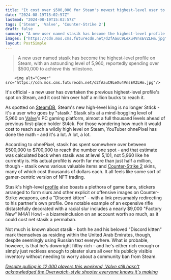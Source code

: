 ```yaml
---
title: "It cost over $500,000 for Steam's newest highest-level user to claim his top spot, and he's risking it all over a single Counter-Strike gun"
date: "2024-08-19T15:02:57Z"
lastmod: "2024-08-19T15:02:57Z"
tags: ['Steam', 'Valve', 'Counter-Strike 2']
draft: false
summary: "A new user named stasik has become the highest-level profile on Steam, with an astounding level of 5,960, reportedly spending over $500,000 to achieve this milestone."
images: ["https://cdn.mos.cms.futurecdn.net/d2fAauC9LeXu4VnsEVZLHm.jpg"]
layout: PostSimple
---
```

> A new user named stasik has become the highest-level profile on Steam, with an astounding level of 5,960, reportedly spending over $500,000 to achieve this milestone.


        <img alt="Cover" src="https://cdn.mos.cms.futurecdn.net/d2fAauC9LeXu4VnsEVZLHm.jpg"/>
        
It's official - a new user has overtaken the previous highest-level profile's spot on Steam, and it cost him over half a million bucks to reach it.

As spotted on [<u>SteamDB</u>](https://twitter.com/SteamDB/status/1821089306619896179), Steam's new high-level king is no longer St4ck - it's a user who goes by "stasik." Stasik sits at a mind-boggling level of 5,960 on [<u>Valve</u>](https://www.gamesradar.com/tag/valve/)'s PC gaming platform, almost a full thousand levels ahead of previous first-place holder St4ck. For those wondering how much it would cost to reach such a wildly high level on Steam, YouTuber ohnePixel has done the math - and it's a lot. A lot, a lot.

According to ohnePixel, stasik has spent somewhere over between $500,000 to $700,000 to reach the number one spot - and that estimate was calculated back when stasik was at level 5,101, not 5,960 like he currently is. His actual profile is worth far more than just half a million, though - stasik owns various valuable items and [<u>Counter-Strike 2</u>](https://www.gamesradar.com/counter-strike-2-guide/) skins, many of which cost thousands of dollars each. It all feels like some sort of gamer-centric version of NFT trading.

Stasik's high-level [<u>profile</u>](https://steamcommunity.com/id/kisats) also boasts a plethora of game bans, stickers arranged to form slurs and other explicit or offensive images on Counter-Strike weapons, and a "Discord kitten" - with a link presumably redirecting to his partner's own profile. One notable example of an expensive rifle distastefully decorated with a racial slur includes a nearly $9,000 "Factory New" M4A1 Howl - a bizarreinclusion on an account worth so much, as it could cost net stasik a permaban.

Not much is known about stasik - both he and his beloved "Discord kitten" mark themselves as residing within the United Arab Emirates, though, despite seemingly using Russian text everywhere. What is probable, however, is that he's downright filthy rich - and he's either rich enough or simply just reckless enough to plaster slurs all over his publicly visible inventory without needing to worry about a community ban from Steam.

[<u><em>Despite pulling in 12,000 players this weekend, Valve still hasn't acknowledged the Overwatch-style shooter everyone knows it's making</em></u>](https://www.gamesradar.com/games/third-person-shooter/despite-pulling-in-12000-players-this-weekend-valve-still-hasnt-acknowledged-the-overwatch-style-shooter-everyone-knows-its-making/)
        